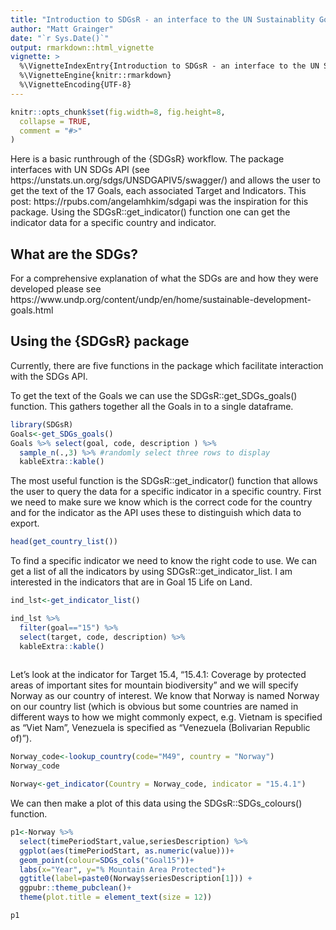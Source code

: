 ```yaml
---
title: "Introduction to SDGsR - an interface to the UN Sustainablity Goals API"
author: "Matt Grainger"
date: "`r Sys.Date()`"
output: rmarkdown::html_vignette
vignette: >
  %\VignetteIndexEntry{Introduction to SDGsR - an interface to the UN Sustainablity Goals API}
  %\VignetteEngine{knitr::rmarkdown}
  %\VignetteEncoding{UTF-8}
---
```


```r
knitr::opts_chunk$set(fig.width=8, fig.height=8,
  collapse = TRUE,
  comment = "#>"
)
```

Here is a basic runthrough of the {SDGsR} workflow. The package interfaces with UN SDGs API (see https://unstats.un.org/sdgs/UNSDGAPIV5/swagger/) and allows the user to get the text of the 17 Goals, each associated Target and Indicators. This post: https://rpubs.com/angelamhkim/sdgapi was the inspiration for this package. Using the SDGsR::get_indicator() function one can get the indicator data for a specific country and indicator.   

## What are the SDGs?

For a comprehensive explanation of what the SDGs are and how they were developed please see https://www.undp.org/content/undp/en/home/sustainable-development-goals.html 

## Using the {SDGsR} package

Currently, there are five functions in the package which facilitate interaction with the SDGs API. 

To get the text of the Goals we can use the SDGsR::get_SDGs_goals() function. This gathers together all the Goals in to a single dataframe.

```r
library(SDGsR)
Goals<-get_SDGs_goals()
Goals %>% select(goal, code, description ) %>% 
  sample_n(.,3) %>% #randomly select three rows to display
  kableExtra::kable()

```


The most useful function is the SDGsR::get_indicator() function that allows the user to query the data for a specific indicator in a specific country. First we need to make sure we know which is the correct code for the country and for the indicator as the API uses these to distinguish which data to export. 

```r

head(get_country_list())

```

To find a specific indicator we need to know the right code to use. We can get a list of all the indicators by using SDGsR::get_indicator_list. I am interested in the indicators that are in Goal 15 Life on Land. 

```r
ind_lst<-get_indicator_list()

ind_lst %>% 
  filter(goal=="15") %>% 
  select(target, code, description) %>% 
  kableExtra::kable()
  
```

Let's look at the indicator for Target 15.4, "15.4.1: Coverage by protected areas of important sites for mountain biodiversity" and we will specify Norway as our country of interest. We know that Norway is named Norway on our country list (which is obvious but some countries are named in different ways to how we might commonly expect, e.g. Vietnam is specified as "Viet Nam", Venezuela is specified as "Venezuela (Bolivarian Republic of)").  

```r
Norway_code<-lookup_country(code="M49", country = "Norway")
Norway_code
```

```r
Norway<-get_indicator(Country = Norway_code, indicator = "15.4.1")

```

We can then make a plot of this data using the SDGsR::SDGs_colours() function. 

```r

p1<-Norway %>% 
  select(timePeriodStart,value,seriesDescription) %>% 
  ggplot(aes(timePeriodStart, as.numeric(value)))+
  geom_point(colour=SDGs_cols("Goal15"))+
  labs(x="Year", y="% Mountain Area Protected")+
  ggtitle(label=paste0(Norway$seriesDescription[1])) +
  ggpubr::theme_pubclean()+
  theme(plot.title = element_text(size = 12))

```
```r
p1
```

